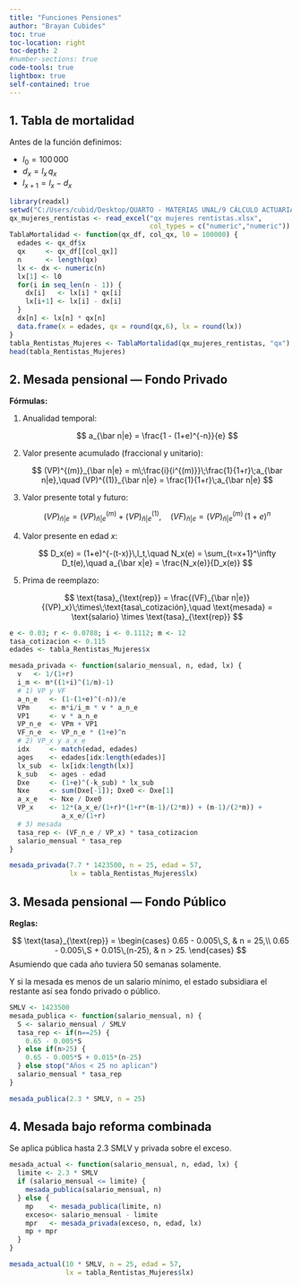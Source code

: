 ```yaml
---
title: "Funciones Pensiones"
author: "Brayan Cubides"
toc: true
toc-location: right
toc-depth: 2
#number-sections: true
code-tools: true
lightbox: true
self-contained: true   
---
```


## 1. Tabla de mortalidad

Antes de la función definimos:

- $l_0 = 100\,000$  
- $d_x = l_x \, q_x$  
- $l_{x+1} = l_x - d_x$

```r
library(readxl)
setwd("C:/Users/cubid/Desktop/QUARTO - MATERIAS UNAL/9 CÁLCULO ACTUARIAL/Corte 4 - Pensiones")
qx_mujeres_rentistas <- read_excel("qx mujeres rentistas.xlsx",
                                   col_types = c("numeric","numeric"))
TablaMortalidad <- function(qx_df, col_qx, l0 = 100000) {
  edades <- qx_df$x
  qx     <- qx_df[[col_qx]]
  n      <- length(qx)
  lx <- dx <- numeric(n)
  lx[1] <- l0
  for(i in seq_len(n - 1)) {
    dx[i]   <- lx[i] * qx[i]
    lx[i+1] <- lx[i] - dx[i]
  }
  dx[n] <- lx[n] * qx[n]
  data.frame(x = edades, qx = round(qx,6), lx = round(lx))
}
tabla_Rentistas_Mujeres <- TablaMortalidad(qx_mujeres_rentistas, "qx")
head(tabla_Rentistas_Mujeres)
```

## 2. Mesada pensional — Fondo Privado

**Fórmulas:**

1. Anualidad temporal:

   $$
     a_{\bar n|e} = \frac{1 - (1+e)^{-n}}{e}
   $$
2. Valor presente acumulado (fraccional y unitario):

   $$
     (VP)^{(m)}_{\bar n|e} = m\;\frac{i}{i^{(m)}}\;\frac{1}{1+r}\;a_{\bar n|e},\quad
     (VP)^{(1)}_{\bar n|e} = \frac{1}{1+r}\;a_{\bar n|e}
   $$
3. Valor presente total y futuro:

   $$
     (VP)_{\bar n|e} = (VP)^{(m)}_{\bar n|e} + (VP)^{(1)}_{\bar n|e},\quad
     (VF)_{\bar n|e} = (VP)^{(m)}_{\bar n|e}\,(1+e)^n
   $$
4. Valor presente en edad $x$:

   $$
     D_x(e) = (1+e)^{-(t-x)}\,l_t,\quad
     N_x(e) = \sum_{t=x+1}^\infty D_t(e),\quad
     a_{\bar x|e} = \frac{N_x(e)}{D_x(e)}
   $$
5. Prima de reemplazo:

   $$
     \text{tasa}_{\text{rep}} = \frac{(VF)_{\bar n|e}}{(VP)_x}\;\times\;\text{tasa\_cotización},\quad
     \text{mesada} = \text{salario} \times \text{tasa}_{\text{rep}}
   $$

```r
e <- 0.03; r <- 0.0788; i <- 0.1112; m <- 12
tasa_cotizacion <- 0.115
edades <- tabla_Rentistas_Mujeres$x

mesada_privada <- function(salario_mensual, n, edad, lx) {
  v   <- 1/(1+r)
  i_m <- m*((1+i)^(1/m)-1)
  # 1) VP y VF
  a_n_e   <- (1-(1+e)^(-n))/e
  VPm     <- m*i/i_m * v * a_n_e
  VP1     <- v * a_n_e
  VP_n_e  <- VPm + VP1
  VF_n_e  <- VP_n_e * (1+e)^n
  # 2) VP_x y a_x_e
  idx     <- match(edad, edades)
  ages    <- edades[idx:length(edades)]
  lx_sub  <- lx[idx:length(lx)]
  k_sub   <- ages - edad
  Dxe     <- (1+e)^(-k_sub) * lx_sub
  Nxe     <- sum(Dxe[-1]); Dxe0 <- Dxe[1]
  a_x_e   <- Nxe / Dxe0
  VP_x    <- 12*(a_x_e/(1+r)*(1+r*(m-1)/(2*m)) + (m-1)/(2*m)) +
             a_x_e/(1+r)
  # 3) mesada
  tasa_rep <- (VF_n_e / VP_x) * tasa_cotizacion
  salario_mensual * tasa_rep
}

mesada_privada(7.7 * 1423500, n = 25, edad = 57,
               lx = tabla_Rentistas_Mujeres$lx)
```

## 3. Mesada pensional — Fondo Público

**Reglas:**

$$
\text{tasa}_{\text{rep}} =
\begin{cases}
0.65 - 0.005\,S, & n = 25,\\
0.65 - 0.005\,S + 0.015\,(n-25), & n > 25.
\end{cases}
$$
Asumiendo que cada año tuviera 50 semanas solamente.

Y si la mesada es menos de un salario mínimo, el estado subsidiara el restante así sea fondo privado o público.

```r
SMLV <- 1423500
mesada_publica <- function(salario_mensual, n) {
  S <- salario_mensual / SMLV
  tasa_rep <- if(n==25) {
    0.65 - 0.005*S
  } else if(n>25) {
    0.65 - 0.005*S + 0.015*(n-25)
  } else stop("Años < 25 no aplican")
  salario_mensual * tasa_rep
}

mesada_publica(2.3 * SMLV, n = 25)
```

## 4. Mesada bajo reforma combinada

Se aplica pública hasta $2.3$ SMLV y privada sobre el exceso.

```r
mesada_actual <- function(salario_mensual, n, edad, lx) {
  limite <- 2.3 * SMLV
  if (salario_mensual <= limite) {
    mesada_publica(salario_mensual, n)
  } else {
    mp    <- mesada_publica(limite, n)
    exceso<- salario_mensual - limite
    mpr   <- mesada_privada(exceso, n, edad, lx)
    mp + mpr
  }
}

mesada_actual(10 * SMLV, n = 25, edad = 57,
              lx = tabla_Rentistas_Mujeres$lx)
```
